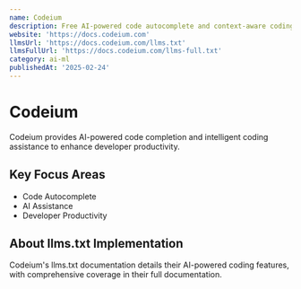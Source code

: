 ```yaml
---
name: Codeium
description: Free AI-powered code autocomplete and context-aware coding assistant
website: 'https://docs.codeium.com'
llmsUrl: 'https://docs.codeium.com/llms.txt'
llmsFullUrl: 'https://docs.codeium.com/llms-full.txt'
category: ai-ml
publishedAt: '2025-02-24'
---
```


# Codeium

Codeium provides AI-powered code completion and intelligent coding assistance to enhance developer productivity.

## Key Focus Areas

- Code Autocomplete
- AI Assistance
- Developer Productivity

## About llms.txt Implementation

Codeium's llms.txt documentation details their AI-powered coding features, with comprehensive coverage in their full documentation.
